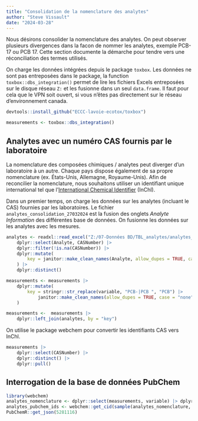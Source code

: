 ```yaml
---
title: "Consolidation de la nomenclature des analytes"
author: "Steve Vissault"
date: "2024-03-28"
---
```


Nous désirons consolider la nomenclature des analytes. On peut observer plusieurs divergences dans la facon de nommer les analytes, exemple PCB-17 ou PCB 17. Cette section documente la démarche pour tendre vers une réconciliation des termes utilisés.

On charge les données intégrées depuis le package `toxbox`. Les données ne sont pas entreposées dans le package, la function `toxbox::dbs_integration()` permet de lire les fichiers Excels entreposées sur le disque réseau `Z:` et les fusionne dans un seul `data.frame`. Il faut pour cela que le VPN soit ouvert, si vous n'êtes pas directement sur le réseau d'environnement canada.

```R
devtools::install_github("ECCC-lavoie-ecotox/toxbox")
```

```R
measurements <- toxbox::dbs_integration()
```

## Analytes avec un numéro CAS fournis par le laboratoire

La nomenclature des composées chimiques / analytes peut diverger d'un laboratoire à un autre. Chaque pays dispose également de sa propre nomenclature (ex. États-Unis, Allemagne, Royaume-Unis). Afin de reconcilier la nomenclature, nous souhaitons utiliser un identifiant unique international tel que l'[International Chemical Identifier](https://fr.wikipedia.org/wiki/International_Chemical_Identifier) (InChl). 

Dans un premier temps, on charge les données sur les analytes (incluant le CAS) fournies par les laboratoires. Le fichier `analytes_consolidation_27032024` est la fusion des onglets _Analyte Information_ des différentes base de données. 
On fusionne les données sur les analytes avec les mesures.

```R
analytes <- readxl::read_excel("Z:/07-Données BD/TBL_analytes/analytes_consolidation_27032024.xlsx") |>
    dplyr::select(Analyte, CASNumber) |>
    dplyr::filter(!is.na(CASNumber)) |>
    dplyr::mutate(
        key = janitor::make_clean_names(Analyte, allow_dupes = TRUE, case = "none") |> tolower()
    ) |>
    dplyr::distinct()

measurements <- measurements |> 
    dplyr::mutate(
        key = stringr::str_replace(variable, "PCB-|PCB ", "PCB") |>
            janitor::make_clean_names(allow_dupes = TRUE, case = "none") |> tolower()
    )

measurements <-  measurements |>
    dplyr::left_join(analytes, by = "key")
```

On utilise le package webchem pour convertir les identifiants CAS vers InChl. 

```R
measurements |> 
    dplyr::select(CASNumber) |>
    dplyr::distinct() |>
    dplyr::pull()
```


## Interrogation de la base de données PubChem

```R
library(webchem)
analytes_nomenclature <- dplyr::select(measurements, variable) |> dplyr::distinct() |> dplyr::pull()
analytes_pubchem_ids <- webchem::get_cid(sample(analytes_nomenclature, size = 20))
PubChemR::get_json(5281116)
```


